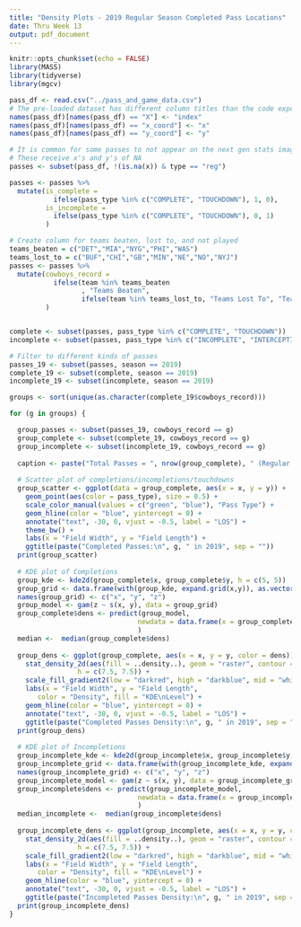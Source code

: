 ```yaml
---
title: "Density Plots - 2019 Regular Season Completed Pass Locations"
date: Thru Week 13
output: pdf_document
---
```


```r
knitr::opts_chunk$set(echo = FALSE)
library(MASS)
library(tidyverse)
library(mgcv)
```

```r
pass_df <- read.csv("../pass_and_game_data.csv")
# The pre-loaded dataset has different column titles than the code expects
names(pass_df)[names(pass_df) == "X"] <- "index"
names(pass_df)[names(pass_df) == "x_coord"] <- "x"
names(pass_df)[names(pass_df) == "y_coord"] <- "y"

# It is common for some passes to not appear on the next gen stats images.
# These receive x's and y's of NA
passes <- subset(pass_df, !(is.na(x)) & type == "reg")

passes <- passes %>%
  mutate(is_complete = 
           ifelse(pass_type %in% c("COMPLETE", "TOUCHDOWN"), 1, 0),
         is_incomplete = 
           ifelse(pass_type %in% c("COMPLETE", "TOUCHDOWN"), 0, 1)
         )

# Create column for teams beaten, lost to, and not played
teams_beaten = c("DET","MIA","NYG","PHI","WAS")
teams_lost_to = c("BUF","CHI","GB","MIN","NE","NO","NYJ")
passes <- passes %>%
  mutate(cowboys_record =
           ifelse(team %in% teams_beaten
                  , "Teams Beaten", 
                  ifelse(team %in% teams_lost_to, "Teams Lost To", "Teams Not Played"))
         )


complete <- subset(passes, pass_type %in% c("COMPLETE", "TOUCHDOWN"))
incomplete <- subset(passes, pass_type %in% c("INCOMPLETE", "INTERCEPTION"))

# Filter to different kinds of passes
passes_19 <- subset(passes, season == 2019)
complete_19 <- subset(complete, season == 2019)
incomplete_19 <- subset(incomplete, season == 2019)


```

```r
groups <- sort(unique(as.character(complete_19$cowboys_record)))

for (g in groups) {

  group_passes <- subset(passes_19, cowboys_record == g)
  group_complete <- subset(complete_19, cowboys_record == g)
  group_incomplete <- subset(incomplete_19, cowboys_record == g)
  
  caption <- paste("Total Passes = ", nrow(group_complete), " (Regular Season)", sep = "")
  
  # Scatter plot of completions/incompletions/touchdowns
  group_scatter <- ggplot(data = group_complete, aes(x = x, y = y)) +
    geom_point(aes(color = pass_type), size = 0.5) +
    scale_color_manual(values = c("green", "blue"), "Pass Type") +
    geom_hline(color = "blue", yintercept = 0) +
    annotate("text", -30, 0, vjust = -0.5, label = "LOS") +
    theme_bw() +
    labs(x = "Field Width", y = "Field Length") +
    ggtitle(paste("Completed Passes:\n", g, " in 2019", sep = "")) 
  print(group_scatter)
  
  # KDE plot of Completions
  group_kde <- kde2d(group_complete$x, group_complete$y, h = c(5, 5))
  group_grid <- data.frame(with(group_kde, expand.grid(x,y)), as.vector(group_kde$z))
  names(group_grid) <- c("x", "y", "z")
  group_model <- gam(z ~ s(x, y), data = group_grid)
  group_complete$dens <- predict(group_model, 
                                newdata = data.frame(x = group_complete$x, y = group_complete$y)
                                )
  median <-  median(group_complete$dens)
  
  group_dens <- ggplot(group_complete, aes(x = x, y = y, color = dens)) + 
    stat_density_2d(aes(fill = ..density..), geom = "raster", contour = FALSE,
                 h = c(7.5, 7.5)) + 
    scale_fill_gradient2(low = "darkred", high = "darkblue", mid = "white", midpoint = median) +
    labs(x = "Field Width", y = "Field Length",
       color = "Density", fill = "KDE\nLevel") +
    geom_hline(color = "blue", yintercept = 0) +
    annotate("text", -30, 0, vjust = -0.5, label = "LOS") +
    ggtitle(paste("Completed Passes Density:\n", g, " in 2019", sep = "")) 
  print(group_dens)
  
  # KDE plot of Incompletions
  group_incomplete_kde <- kde2d(group_incomplete$x, group_incomplete$y, h = c(5, 5))
  group_incomplete_grid <- data.frame(with(group_incomplete_kde, expand.grid(x,y)), as.vector(group_incomplete_kde$z))
  names(group_incomplete_grid) <- c("x", "y", "z")
  group_incomplete_model <- gam(z ~ s(x, y), data = group_incomplete_grid)
  group_incomplete$dens <- predict(group_incomplete_model, 
                                newdata = data.frame(x = group_incomplete$x, y = group_incomplete$y)
                                )
  median_incomplete <-  median(group_incomplete$dens)
  
  group_incomplete_dens <- ggplot(group_incomplete, aes(x = x, y = y, color = dens)) + 
    stat_density_2d(aes(fill = ..density..), geom = "raster", contour = FALSE,
                 h = c(7.5, 7.5)) + 
    scale_fill_gradient2(low = "darkred", high = "darkblue", mid = "white", midpoint = median) +
    labs(x = "Field Width", y = "Field Length",
       color = "Density", fill = "KDE\nLevel") +
    geom_hline(color = "blue", yintercept = 0) +
    annotate("text", -30, 0, vjust = -0.5, label = "LOS") +
    ggtitle(paste("Incompleted Passes Density:\n", g, " in 2019", sep = "")) 
  print(group_incomplete_dens)
}
```

